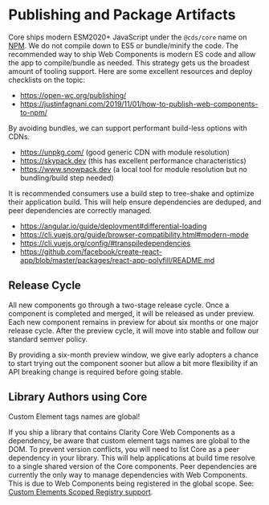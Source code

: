
<Meta title="Internal Documentation/Package" />

# Publishing and Package Artifacts

Core ships modern ESM2020+ JavaScript under the `@cds/core` name on [NPM](https://www.npmjs.com/package/@cds/core).
We do not compile down to ES5 or bundle/minify the code. The recommended way to
ship Web Components is modern ES code and allow the app to compile/bundle as
needed. This strategy gets us the broadest amount of tooling support. Here are
some excellent resources and deploy checklists on the topic:

- https://open-wc.org/publishing/
- https://justinfagnani.com/2019/11/01/how-to-publish-web-components-to-npm/

By avoiding bundles, we can support performant build-less options with CDNs.

- https://unpkg.com/ (good generic CDN with module resolution)
- https://skypack.dev (this has excellent performance characteristics)
- https://www.snowpack.dev (a local tool for module resolution but no bundling/build step needed)

It is recommended consumers use a build step to tree-shake and optimize their
application build. This will help ensure dependencies are deduped, and peer
dependencies are correctly managed.

- https://angular.io/guide/deployment#differential-loading
- https://cli.vuejs.org/guide/browser-compatibility.html#modern-mode
- https://cli.vuejs.org/config/#transpiledependencies
- https://github.com/facebook/create-react-app/blob/master/packages/react-app-polyfill/README.md

## Release Cycle

All new components go through a two-stage release cycle. Once a component is
completed and merged, it will be released as under preview. Each new component
remains in preview for about six months or one major release cycle. After the
preview cycle, it will move into stable and follow our standard semver policy.

By providing a six-month preview window, we give early adopters a chance to start
trying out the component sooner but allow a bit more flexibility if an API breaking
change is required before going stable.

## Library Authors using Core

<cds-alert-group status="danger" cds-layout="m-y:lg">
  <cds-alert>Custom Element tags names are global!</cds-alert>
</cds-alert-group>

If you ship a library that contains Clarity Core Web Components as a dependency,
be aware that custom element tags names are global to the DOM. To prevent version
conflicts, you will need to list Core as a peer dependency in your library.
This will help applications at build time resolve to a single shared version
of the Core components. Peer dependencies are currently the only way to manage
dependencies with Web Components. This is due to Web Components being registered
in the global scope.
See: [Custom Elements Scoped Registry support](https://github.com/w3c/webcomponents/issues/716).
